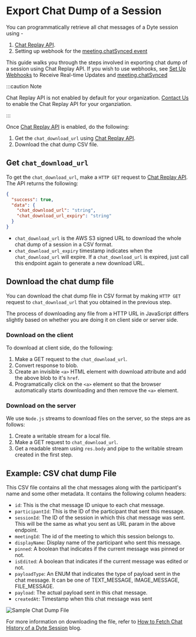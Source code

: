# Export Chat Dump of a Session

You can programmatically retrieve all chat messages of a Dyte session using -

  1. [Chat Replay API](/api/?v=v2#/operations/GetSessionChat).
  2. Setting up webhook for the [meeting.chatSynced event](/guides/webhooks/webhook-events#meetingchatsynced)

This guide walks you through the steps involved in exporting chat dump of a session using Chat Replay API. 
If you wish to use webhooks, see [Set Up Webhooks](/guides/webhooks/webhooks-and-events) to Receive Real-time Updates and [meeting.chatSynced](guides/webhooks/webhook-events#meetingchatsynced)

:::caution Note

Chat Replay API is not enabled by default for your organization.
[Contact Us](https://dyte.io/contact) to enable the Chat Replay API for your
organziation.

:::

Once [Chat Replay API](/api/?v=v2#/operations/GetSessionChat) is enabled, do the
following:

1. Get the `chat_download_url` using
   [Chat Replay API](/api/?v=v2#/operations/GetSessionChat).
2. Download the chat dump CSV file.

## Get `chat_download_url`

To get the `chat_download_url`, make a `HTTP GET` request to
[Chat Replay API](/api/?v=v2#/operations/GetSessionChat). The API returns the
following:

```json
{
  "success": true,
  "data": {
    "chat_download_url": "string",
    "chat_download_url_expiry": "string"
  }
}
```

- `chat_download_url` is the AWS S3 signed URL to download the whole chat dump
  of a session in a CSV format.
- `chat_download_url_expiry` timestamp indicates when the `chat_download_url`
  will expire. If a `chat_download_url` is expired, just call this endpoint
  again to generate a new download URL.

## Download the chat dump file

You can download the chat dump file in CSV format by making `HTTP GET` request
to `chat_download_url` that you obtained in the previous step.

The process of downloading any file from a HTTP URL in JavaScript differs
slightly based on whether you are doing it on client side or server side.

### Download on the client

To download at client side, do the following:

1. Make a GET request to the `chat_download_url`.
2. Convert response to blob.
3. Create an invisible `<a>` HTML element with download attribute and add the
   above blob to it's `href`.
4. Programatically click on the `<a>` element so that the browser automatically
   starts downloading and then remove the `<a>` element.

### Download on the server

We use `Node.js` streams to download files on the server, so the steps are as
follows:

1. Create a writable stream for a local file.
2. Make a GET request to `chat_download_url`.
3. Get a readable stream using `res.body` and pipe to the writable stream
   created in the first step.

## Example: CSV chat dump File

This CSV file contains all the chat messages along with the participant's name
and some other metadata. It contains the following column headers:

- `id`: This is the chat message ID unique to each chat message.
- `participantId`: This is the ID of the participant that sent this message.
- `sessionId`: The ID of the session in which this chat message was sent. This
  will be the same as what you sent as URL param in the above endpoint.
- `meetingId`: The id of the meeting to which this session belongs to.
- `displayName`: Display name of the participant who sent this message.
- `pinned`: A boolean that indicates if the current message was pinned or not.
- `isEdited`: A boolean that indicates if the current message was edited or not.
- `payloadType`: An ENUM that indicates the type of payload sent in the chat
  message. It can be one of TEXT_MESSAGE, IMAGE_MESSAGE, FILE_MESSAGE.
- `payload`: The actual payload sent in this chat message.
- `createdAt`: Timestamp when this chat message was sent

![Sample Chat Dump File](https://dyte.io/blog/content/images/size/w1600/2022/11/Dyte-Blog---Sample-Chat-Dump.png)

For more information on downloading the file, refer to
[How to Fetch Chat History of a Dyte Session](https://dyte.io/blog/fetch-chat-history-of-a-dyte-session/)
blog.
